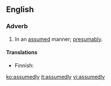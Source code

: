 ==English==

===Adverb===
{{en-adv}}

# In an [[assumed]] manner; [[presumably]].

====Translations====
{{trans-top|in an assumed manner}}
* Finnish: {{t-|fi|oletettavasti}}
{{trans-mid}}
{{trans-bottom}}

[[ko:assumedly]]
[[it:assumedly]]
[[vi:assumedly]]